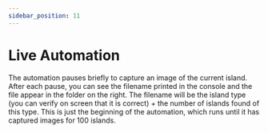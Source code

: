 ```yaml
---
sidebar_position: 11
---
```


# Live Automation

The automation pauses briefly to capture an image of the current island.
After each pause, you can see the filename printed in the console and the
file appear in the folder on the right. The filename
will be the island type (you can verify on screen that it is correct) + the number
of islands found of this type. This is just the beginning of the automation, which
runs until it has captured images for 100 islands.


<ReactPlayer playing controls url='https://jspinak.github.io/brobot/img/Brobot Tutorial.mp4' />